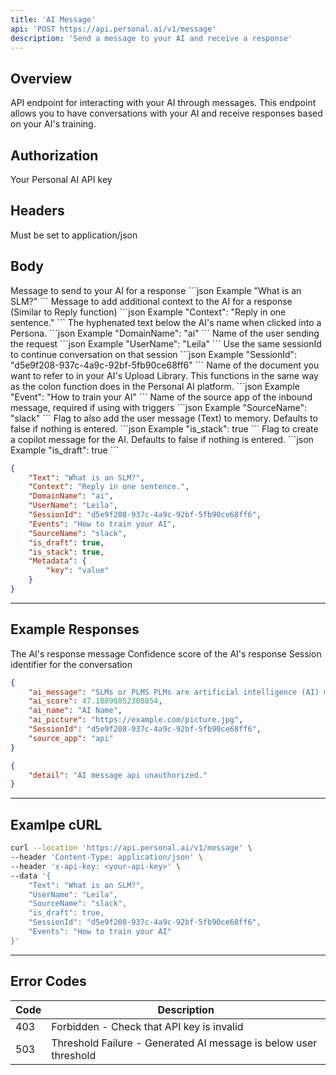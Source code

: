 ```yaml
---
title: 'AI Message'
api: 'POST https://api.personal.ai/v1/message'
description: 'Send a message to your AI and receive a response'
---
```


## Overview

API endpoint for interacting with your AI through messages. This endpoint allows you to have conversations with your AI and receive responses based on your AI's training.

## Authorization
<ParamField header="x-api-key" type="string" required>
  Your Personal AI API key
</ParamField>


## Headers

<ParamField header="Content-Type" type="string" required>
  Must be set to application/json
</ParamField>

## Body

<ParamField body="Text" type="string" required>
  Message to send to your AI for a response
  ```json Example
  "What is an SLM?"
  ```
</ParamField>

<ParamField body="Context" type="string" optional>
  Message to add additional context to the AI for a response (Similar to Reply function)
  ```json Example
  "Context": "Reply in one sentence."
  ```
</ParamField>

<ParamField body="DomainName" type="string" required>
  The hyphenated text below the AI's name when clicked into a Persona.
  ```json Example
  "DomainName": "ai"
  ```
</ParamField>

<ParamField body="UserName" type="string" optional>
  Name of the user sending the request
  ```json Example
  "UserName": "Leila"
  ```
</ParamField>

<ParamField body="SessionId" type="string" optional>
  Use the same sessionId to continue conversation on that session
  ```json Example
  "SessionId": "d5e9f208-937c-4a9c-92bf-5fb90ce68ff6"
  ```
</ParamField>

<ParamField body="Events" type="string" optional>
  Name of the document you want to refer to in your AI's Upload Library. This functions in the same way as the colon function does in the Personal AI platform.
  ```json Example
  "Event": "How to train your AI"
  ```
</ParamField>

<ParamField body="SourceName" type="string" optional>
  Name of the source app of the inbound message, required if using with triggers
  ```json Example
  "SourceName": "slack"
  ```
</ParamField>

<ParamField body="is_stack" type="boolean" optional>
  Flag to also add the user message (Text) to memory. Defaults to false if nothing is entered.
  ```json Example
  "is_stack": true
  ```
</ParamField>

<ParamField body="is_draft" type="boolean" optional>
  Flag to create a copilot message for the AI. Defaults to false if nothing is entered.
  ```json Example
  "is_draft": true
  ```
</ParamField>

```json Example
{
    "Text": "What is an SLM?",
    "Context": "Reply in one sentence.",
    "DomainName": "ai",
    "UserName": "Leila",
    "SessionId": "d5e9f208-937c-4a9c-92bf-5fb90ce68ff6",
    "Events": "How to train your AI",
    "SourceName": "slack",
    "is_draft": true,
    "is_stack": true,
    "Metadata": {
        "key": "value"
    }
}
```

---

## Example Responses

<ResponseField name="ai_message" type="string">
  The AI's response message
</ResponseField>

<ResponseField name="ai_score" type="number">
  Confidence score of the AI's response
</ResponseField>

<ResponseField name="SessionId" type="string">
  Session identifier for the conversation
</ResponseField>

```json Example Success Response
{
    "ai_message": "SLMs or PLMS PLMs are artificial intelligence (AI) models capable of understanding and generating information within the domain of an individual user. ",
    "ai_score": 47.18898852308854,
    "ai_name": "AI Name",
    "ai_picture": "https://example.com/picture.jpg",
    "SessionId": "d5e9f208-937c-4a9c-92bf-5fb90ce68ff6",
    "source_app": "api"
}
```

```json Example Error Response
{
    "detail": "AI message api unauthorized."
}
```

---

## Examlpe cURL

```bash cURL
curl --location 'https://api.personal.ai/v1/message' \
--header 'Content-Type: application/json' \
--header 'x-api-key: <your-api-key>' \
--data '{
    "Text": "What is an SLM?",
    "UserName": "Leila",
    "SourceName": "slack",
    "is_draft": true,
    "SessionId": "d5e9f208-937c-4a9c-92bf-5fb90ce68ff6",
    "Events": "How to train your AI"
}'
```

---

## Error Codes

| Code | Description |
| --- | --- |
| 403 | Forbidden - Check that API key is invalid |
| 503 | Threshold Failure - Generated AI message is below user threshold |
